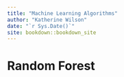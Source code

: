 ```yaml
--- 
title: "Machine Learning Algorithms"
author: "Katherine Wilson"
date: "`r Sys.Date()`"
site: bookdown::bookdown_site
---
```


# Random Forest

